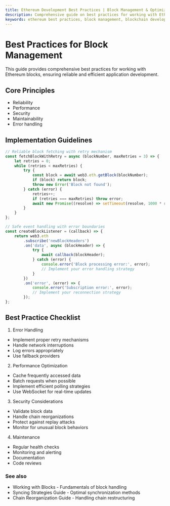 ```yaml
---
title: Ethereum Development Best Practices | Block Management & Optimization Guide
description: Comprehensive guide on best practices for working with Ethereum blocks, including performance optimization, error handling, security considerations, and reliable block processing implementations.
keywords: ethereum best practices, block management, blockchain development, ethereum optimization, block handling, ethereum error handling, blockchain reliability, ethereum security, block processing, ethereum performance
---
```


# Best Practices for Block Management

This guide provides comprehensive best practices for working with Ethereum blocks, ensuring reliable and efficient application development.

## Core Principles

- Reliability
- Performance
- Security
- Maintainability
- Error handling

## Implementation Guidelines

```javascript
// Reliable block fetching with retry mechanism
const fetchBlockWithRetry = async (blockNumber, maxRetries = 3) => {
	let retries = 0;
	while (retries < maxRetries) {
		try {
			const block = await web3.eth.getBlock(blockNumber);
			if (block) return block;
			throw new Error('Block not found');
		} catch (error) {
			retries++;
			if (retries === maxRetries) throw error;
			await new Promise((resolve) => setTimeout(resolve, 1000 * retries));
		}
	}
};

// Safe event handling with error boundaries
const createBlockListener = (callback) => {
	return web3.eth
		.subscribe('newBlockHeaders')
		.on('data', async (blockHeader) => {
			try {
				await callback(blockHeader);
			} catch (error) {
				console.error('Block processing error:', error);
				// Implement your error handling strategy
			}
		})
		.on('error', (error) => {
			console.error('Subscription error:', error);
			// Implement your reconnection strategy
		});
};
```

## Best Practice Checklist

1. Error Handling

- Implement proper retry mechanisms
- Handle network interruptions
- Log errors appropriately
- Use fallback providers

2. Performance Optimization

- Cache frequently accessed data
- Batch requests when possible
- Implement efficient polling strategies
- Use WebSocket for real-time updates

3. Security Considerations

- Validate block data
- Handle chain reorganizations
- Protect against replay attacks
- Monitor for unusual block behaviors

4. Maintenance

- Regular health checks
- Monitoring and alerting
- Documentation
- Code reviews

### See also

- <Link to="/docs/ethereum/guides/working-with-blocks" title="Learn fundamental techniques for working with Ethereum blocks">Working with Blocks</Link> - Fundamentals of block handling
- <Link to="/docs/ethereum/guides/syncing-strategies" title="Understand optimal Ethereum node synchronization methods">Syncing Strategies Guide</Link> - Optimal synchronization methods
- <Link to="/docs/ethereum/guides/chain-reorganization" title="Learn how to handle Ethereum blockchain restructuring">Chain Reorganization Guide</Link> - Handling chain restructuring

